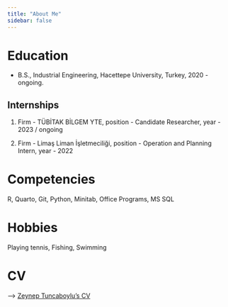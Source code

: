 ```yaml
---
title: "About Me"
sidebar: false 
---
```


# Education

-   B.S., Industrial Engineering, Hacettepe University, Turkey, 2020 - ongoing.

## Internships

1.  Firm - TÜBİTAK BİLGEM YTE, position - Candidate Researcher, year - 2023 / ongoing

2.  Firm - Limaş Liman İşletmeciliği, position - Operation and Planning Intern, year - 2022

# Competencies

R, Quarto, Git, Python, Minitab, Office Programs, MS SQL

# Hobbies

Playing tennis, Fishing, Swimming

# CV

--\> [Zeynep Tuncaboylu's CV](https://github.com/emu-hacettepe-analytics/emu430-fall2023-zeyneptnc/blob/main/CV.pdf)
